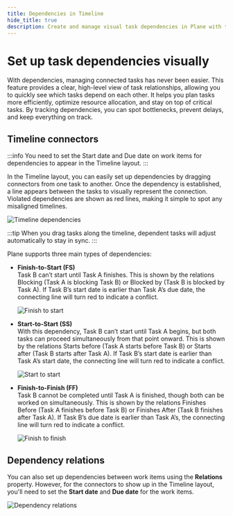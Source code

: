 ```yaml
---
title: Dependencies in Timeline
hide_title: true
description: Create and manage visual task dependencies in Plane with timeline connectors.
---
```



<div className="tag-wrapper">
 <h1>Set up task dependencies visually</h1>
<Tags 
  tags={[ 
    { name: "Pro", link:"https://plane.so/pricing", additionalClass: "pro" }
  ]} 
 />
</div>

With dependencies, managing connected tasks has never been easier. This feature provides a clear, high-level view of task relationships, allowing you to quickly see which tasks depend on each other. It helps you plan tasks more efficiently, optimize resource allocation, and stay on top of critical tasks. By tracking dependencies, you can spot bottlenecks, prevent delays, and keep everything on track.

## Timeline connectors
:::info
You need to set the Start date and Due date on work items for dependencies to appear in the Timeline layout.
:::

In the Timeline layout, you can easily set up dependencies by dragging connectors from one task to another. Once the dependency is established, a line appears between the tasks to visually represent the connection. Violated dependencies are shown as red lines, making it simple to spot any misaligned timelines.

![Timeline dependencies](https://media.docs.plane.so/issues/timeline-dependencies.webp#center)

:::tip
When you drag tasks along the timeline, dependent tasks will adjust automatically to stay in sync.
:::

Plane supports three main types of dependencies:

- **Finish-to-Start (FS)**   
  Task B can’t start until Task A finishes. This is shown by the relations Blocking (Task A is blocking Task B) or Blocked by (Task B is  blocked by Task A). If Task B’s start date is earlier than Task A’s due date, the connecting line will turn red to indicate a conflict. 

  ![Finish to start](https://media.docs.plane.so/issues/finish-to-start.webp#center)

- **Start-to-Start (SS)**  
  With this dependency, Task B can’t start until Task A begins, but both tasks can proceed simultaneously from that point onward. This is shown by the relations Starts before (Task A starts before Task B) or Starts after (Task B starts after Task A). If Task B’s start date is earlier than Task A’s start date, the connecting line will turn red to indicate a conflict. 

  ![Start to start](https://media.docs.plane.so/issues/start-to-start.webp#center)

- **Finish-to-Finish (FF)**  
  Task B cannot be completed until Task A is finished, though both can be worked on simultaneously. This is shown by the relations Finishes Before (Task A finishes before Task B) or Finishes After (Task B finishes after Task A). If Task B’s due date is earlier than Task A’s, the connecting line will turn red to indicate a conflict.

  ![Finish to finish](https://media.docs.plane.so/issues/finish-to-finish.webp#center)

## Dependency relations

You can also set up dependencies between work items using the **Relations** property. However, for the connectors to show up in the Timeline layout, you'll need to set the **Start date** and **Due date** for the work items.

![Dependency relations](https://media.docs.plane.so/issues/dependency-relations.webp#center)

